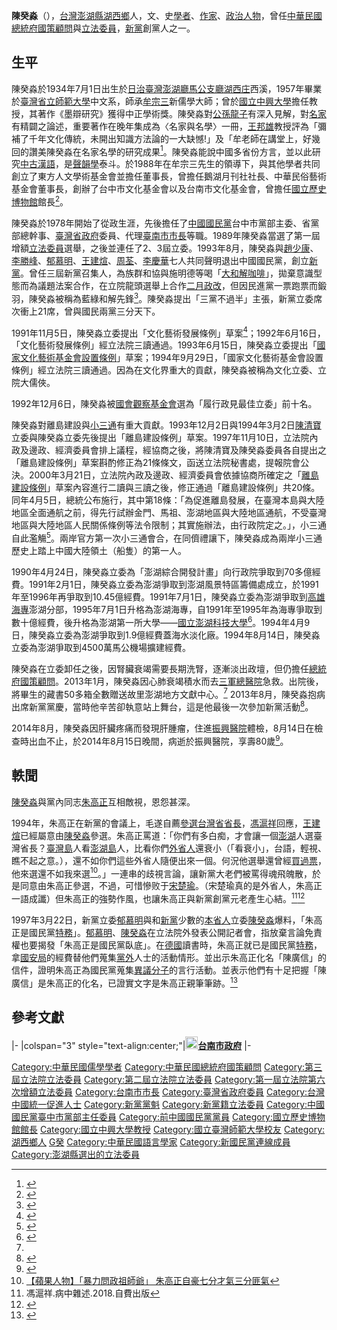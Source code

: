 {{Infobox_officeholder
| name           = 陳癸淼
| image name     = 陳癸淼.jpg
| width          = 200px
| period         =
| sex            = 男 
| office= {{Np}}第3－4、6屆[[新黨#歷任最高領導人|全國委員會召集人]]
| term_start1 = 1995年8月
| term_end1= 1997年8月
| predecessor1 = [[王建煊|王建煊]]
| successor1= [[周陽山|周陽山]]
| term_start2 = 1998年8月
| term_end2= 1998年12月
| predecessor2 = [[周陽山|周陽山]]
| successor2= [[馮定國|馮定國]]（代理）<br>[[李慶華|李慶華]]（正任）
| nationality    = {{JPN-EMP}}（1934年－1945年）<br>{{ROC}}（1945年－2014年）
| date of death  = {{death date and age|2014|8|15|1934|7|1}}
| party          = {{KMT}}（？－1993年）<br />{{Np}}（1993年－2014年）
| place of birth = {{TWN-JPN}}[[澎湖廳|澎湖廳]][[馬公支廳|馬公支廳]][[湖西庄|湖西-{庄}-]]西溪
| place of death = {{TWN}}[[臺北市|臺北市]][[北投區|北投區]][[振興醫院|振興醫院]]
| Native place   = 
| date of birth  = {{birth date|1934|7|1}}
| educate        = 
*國立臺灣師範大學國文系畢業<br><span style="color: blue;">（1957年）</span>
| past = 
*中學教師
*中興大學教授
*中國國民黨台中市黨部主委
*臺中市文化基金會創辦人與董事長
*中國國民黨省黨部總幹事
*臺灣省政府委員<br><span style="color: blue;">（1983年－1986年1月9日）</span>
* {{TAI-1978}}代理市長<br><span style="color: blue;">（1985年）</span>
*臺南市文化基金會創辦人與董事長
*[[國立歷史博物館|國立歷史博物館]]館長<br><span style="color: blue;">（1986年－1990年2月2日）</span>
*立法委員（第一屆增額）<br><span style="color: blue;">（1990年12月25日－1992年12月25日）</span>
*立法委員（第二屆）<br><span style="color: blue;">（1992年12月25日－1995年12月25日）</span>
*立法委員（第三屆）<br><span style="color: blue;">（1995年12月25日－1998年12月25日）</span>
*新黨全國競選暨發展委員會召集人<br><span style="color: blue;">（1995年－1997年）</span>
*新黨全國競選暨發展委員會召集人<br><span style="color: blue;">（1998年）</span>
*東方人文學術研究基金會董事長
*鵝湖雜誌社董事長  
*中華民俗藝術基金會董事長
*國家統一委員會委員 
*新黨召集人
*總統府國策顧問
}}
'''陳癸淼'''（{{bd|1934年|7月1日|2014年|8月15日|catIdx=Chan陳癸淼}}），[[台灣|台灣]][[澎湖縣|澎湖縣]][[湖西鄉|湖西鄉]]人，文、史[[學者|學者]]、[[作家|作家]]、[[政治人物|政治人物]]，曾任[[中華民國總統府國策顧問|中華民國總統府國策顧問]]與[[立法委員|立法委員]]，[[新黨|新黨]]創黨人之一。

==生平==
陳癸淼於1934年7月1日出生於[[日治臺灣|日治臺灣]][[澎湖廳|澎湖廳]][[馬公支廳|馬公支廳]][[湖西庄|湖西庄]]西溪，1957年畢業於[[國立臺灣師範大學|臺灣省立師範大學]]中文系，師承[[牟宗三|牟宗三]]新儒學大師；曾於[[國立中興大學|國立中興大學]]擔任教授，其著作《墨辯研究》獲得中正學術獎。陳癸淼對[[公孫龍子|公孫龍子]]有深入見解，對[[名家|名家]]有精闢之論述，重要著作在晚年集成為〈名家與名學〉一冊，[[王邦雄|王邦雄]]教授評為「彌補了千年文化傳統，未開出知識方法論的一大缺憾!」及「牟老師在講堂上，好幾回的讚美陳癸淼在名家名學的研究成果<ref>{{Cite |author=王邦雄序 |language=zh-tw|title=名家與名學　ISBN 978-957-15-1494-9 陳癸淼 |publisher=[[台灣學生書局|台灣學生書局]]}}</ref>。陳癸淼能說中國多省份方言，並以此研究[[中古漢語|中古漢語]]，是[[聲韻學|聲韻學]]泰斗。於1988年在牟宗三先生的領導下，與其他學者共同創立了東方人文學術基金會並擔任董事長，曾擔任鵝湖月刊社社長、中華民俗藝術基金會董事長，創辦了台中市文化基金會以及台南市文化基金會，曾擔任[[國立歷史博物館|國立歷史博物館]]館長<ref name="#1">{{Cite web|url=http://news.ltn.com.tw/news/politics/breakingnews/1083159|author=廖千瑩|language=zh-tw|title=陳癸淼81歲病逝 去年藏書全捐故里|publisher=[[自由時報|自由時報]]|date=2014-08-16}}</ref>。

陳癸淼於1978年開始了從政生涯，先後擔任了[[中國國民黨|中國國民黨]]台中市黨部主委、省黨部總幹事、[[臺灣省政府|臺灣省政府]]委員、代理[[臺南市市長|臺南市市長]]等職。1989年陳癸淼當選了第一屆增額[[立法委員|立法委員]]選舉，之後並連任了2、3屆立委。1993年8月，陳癸淼與[[趙少康|趙少康]]、[[李勝峰|李勝峰]]、[[郁慕明|郁慕明]]、[[王建煊|王建煊]]、[[周荃|周荃]]、[[李慶華|李慶華]]七人共同聲明退出中國國民黨，創立[[新黨|新黨]]。曾任三屆新黨召集人，為族群和協與施明德等喝「[[大和解|大和解咖啡]]」，拋棄意識型態而為議題法案合作，在立院龍頭選舉上合作[[二月政改|二月政改]]，但因民進黨一票跑票而鍛羽，陳癸淼被稱為藍綠和解先鋒<ref>{{Cite web|url=http://www.appledaily.com.tw/realtimenews/article/new/20140822/456661|author=余艾苔|language=zh-tw|title=陳癸淼公祭　柯文哲：他是藍綠和解先鋒|publisher=[[蘋果日報_(台灣)|蘋果日報]]|date=2014-08-22|}}</ref>。陳癸淼提出「三黨不過半」主張，新黨立委席次衝上21席，曾與國民兩黨三分天下。

1991年11月5日，陳癸淼立委提出「文化藝術發展條例」草案<ref>{{Cite web|url=https://books.google.com.tw/books?id=m5H-AwAAQBAJ&pg=PA136&lpg=PA136&dq=%E9%99%B3%E7%99%B8%E6%B7%BC+%E6%96%87%E5%8C%96%E8%97%9D%E8%A1%93%E7%8D%8E%E5%8A%A9%E6%A2%9D%E4%BE%8B&source=bl&ots=eMyhcFKsB7&sig=OUJr3b4lg0Vy7Q471FL-V8yQRJ8&hl=zh-TW&sa=X&ei=7SaQVNe6NM3i8AWJ3YDQBQ&ved=0CEAQ6AEwBg#v=onepage&q=%E9%99%B3%E7%99%B8%E6%B7%BC%20%E6%96%87%E5%8C%96%E8%97%9D%E8%A1%93%E7%8D%8E%E5%8A%A9%E6%A2%9D%E4%BE%8B&f=false|author=漢寶德|language=zh-tw|title=漢寶德談文化 細讀文化藝術獎助條例}}</ref>；1992年6月16日，「文化藝術發展條例」經立法院三讀通過。1993年6月15日，陳癸淼立委提出「[[s:國家文化藝術基金會設置條例|國家文化藝術基金會設置條例]]」草案；1994年9月29日，「國家文化藝術基金會設置條例」經立法院三讀通過。因為在文化界重大的貢獻，陳癸淼被稱為文化立委、立院大儒俠。

1992年12月6日，陳癸淼被[[國會觀察基金會|國會觀察基金會]]選為「履行政見最佳立委」前十名。

陳癸淼對離島建設與[[小三通|小三通]]有重大貢獻。1993年12月2日與1994年3月2日[[陳清寶|陳清寶]]立委與陳癸淼立委先後提出「離島建設條例」草案。1997年11月10日，立法院內政及邊政、經濟委員會排上議程，經協商之後，將陳清寶及陳癸淼委員各自提出之「離島建設條例」草案斟酌修正為21條條文，函送立法院秘書處，提報院會公決。2000年3月21日，立法院內政及邊政、經濟委員會依據協商所確定之「[[s:離島建設條例|離島建設條例]]」草案內容進行二讀與三讀之後，修正通過「離島建設條例」共20條。同年4月5日，總統公布施行，其中第18條：「為促進離島發展，在臺灣本島與大陸地區全面通航之前，得先行試辦金門、馬祖、澎湖地區與大陸地區通航，不受臺灣地區與大陸地區人民關係條例等法令限制；其實施辦法，由行政院定之。」，小三通自此濫觴<ref>{{Cite web|url=http://nccur.lib.nccu.edu.tw/bitstream/140.119/33807/1/92202501.pdf|author=張多馬|language=zh-tw|title=臺灣推動兩岸小三通之研究|publisher=[[NCCU|NCCU]]}}</ref>。兩岸官方第一次小三通會合，在同儕禮讓下，陳癸淼成為兩岸小三通歷史上踏上中國大陸領土（船隻）的第一人。

1990年4月24日，陳癸淼立委為「澎湖綜合開發計畫」向行政院爭取到70多億經費。1991年2月1日，陳癸淼立委為澎湖爭取到澎湖風景特區籌備處成立，於1991年至1996年再爭取到10.45億經費。1991年7月1日，陳癸淼立委為澎湖爭取到[[國立高雄海洋科技大學|高雄海專]]澎湖分部，1995年7月1日升格為澎湖海專，自1991年至1995年為海專爭取到數十億經費，後升格為澎湖第一所大學——[[國立澎湖科技大學|國立澎湖科技大學]]<ref>{{Cite web|url=http://blog.xuite.net/penghu.dialy/blog/235332021-%E6%BE%8E%E6%B9%96%E5%89%8D%E7%AB%8B%E5%A7%94%E9%99%B3%E7%99%B8%E6%B7%BC+%E7%97%85%E9%80%9D|author=鄭隆正|language=zh-tw|title=澎湖前立委陳癸淼 病逝|date=2014-08-17}}</ref>。1994年4月9日，陳癸淼立委為澎湖爭取到1.9億經費蓋海水淡化廠。1994年8月14日，陳癸淼立委為澎湖爭取到4500萬馬公機場擴建經費。

陳癸淼在立委卸任之後，因腎臟衰竭需要長期洗腎，逐漸淡出政壇，但仍擔任[[中華民國總統府國策顧問|總統府國策顧問]]。2013年1月，陳癸淼因心肺衰竭積水而去[[三軍總醫院|三軍總醫院]]急救。出院後，將畢生的藏書50多箱全數贈送故里澎湖地方文獻中心。<ref name="#1"/> 2013年8月，陳癸淼抱病出席新黨黨慶，當時他辛苦卻執意站上舞台，這是他最後一次參加新黨活動<ref>{{Cite web|url=http://www.cna.com.tw/news/aipl/201408160243-1.aspx|author=溫貴香|language=zh-tw|title=陳癸淼逝 新黨哀痛失創黨元老|publisher=[[中央通訊社|中央通訊社]]|date=2014-08-16}}</ref>。

2014年8月，陳癸淼因肝臟疼痛而發現肝腫瘤，住進[[振興醫院|振興醫院]]體檢，8月14日在{{en-link|肝臟切片|Liver biopsy}}檢查時出血不止，於2014年8月15日晚間，病逝於振興醫院，享壽80歲<ref>{{Cite web|url=http://udn.com/NEWS/NATIONAL/NAT1/8875154.shtml|author=高凌雲|language=zh-tw|title=新黨創黨元老陳癸淼病逝 享壽81歲|publisher=[[聯合晚報|聯合晚報]]|date=2014-08-16|accessdate=2014-08-16|archive-date=2014-08-19|archive-url=https://web.archive.org/web/20140819084744/http://udn.com/NEWS/NATIONAL/NAT1/8875154.shtml|dead-url=no}}</ref>。

==軼聞==
[[陳癸淼|陳癸淼]]與黨內同志[[朱高正|朱高正]]互相敵視，恩怨甚深。

1994年，朱高正在新黨的會議上，毛遂自薦[[1994年中華民國省市長暨省市議員選舉|參選台灣省省長]]，[[馮滬祥|馮滬祥]]回應，[[王建煊|王建煊]]已經屬意由[[陳癸淼|陳癸淼]]參選。朱高正罵道：「你們有多白痴，才會讓一個[[澎湖|澎湖]]人選臺灣省長？[[臺灣島|臺灣島]]人看[[澎湖島|澎湖島]]人，比看你們[[外省人|外省人]]還衰小（「看衰小」，台語，輕視、瞧不起之意。），還不如你們這些外省人隨便出來一個。何況他選舉還曾經[[買票|買過票]]，他來選還不如我來選<ref name=七分>[https://tw.appledaily.com/micromovie/20180915/L3NNISXSLWPM7EIIPERWS5SH7Y/ 【蘋果人物】「暴力問政祖師爺」 朱高正自豪七分才氣三分匪氣]</ref>。」一連串的歧視言論，讓新黨大老們被罵得魂飛魄散，於是同意由朱高正參選，不過，可惜慘败于[[宋楚瑜|宋楚瑜]]。（宋楚瑜真的是外省人，朱高正一語成讖）但朱高正的強勢作風，也讓朱高正與新黨創黨元老產生心結。<ref name=馮滬祥>馮滬祥.病中雜述.2018.自費出版</ref><ref name=不靈>{{Cite news|url=|title=朱高正政治騙術不靈了|author=|date=1997-03-10|work=《民眾日報》二版|accessdate=}}</ref>

1997年3月22日，新黨立委[[郁慕明|郁慕明]]與和[[新黨|新黨]]少數的[[本省人|本省人]]立委[[陳癸淼|陳癸淼]]爆料，「朱高正是國民黨[[特務|特務]]」。[[郁慕明|郁慕明]]、[[陳癸淼|陳癸淼]]在立法院外發表公開記者會，指放棄言論免責權也要揭發「朱高正是國民黨臥底」。在[[德國|德國]]讀書時，朱高正就已是國民黨[[特務|特務]]，拿[[中華民國國家安全局|國安局]]的經費替他們蒐集[[黨外|黨外]]人士的活動情形。並出示朱高正化名「陳廣信」的信件，證明朱高正為國民黨蒐集[[異議分子|異議分子]]的言行活動。並表示他們有十足把握「陳廣信」是朱高正的化名，已證實文字是朱高正親筆筆跡。<ref>{{Cite news|url=|title=郁慕明：朱高正是國民黨特務|author=|date=1997-03-23|work=《民眾日報》四版|accessdate=}}</ref>

==參考文獻==
{{portal box|台灣|澎湖|人物}}
{{reflist}}

{{start box}}
{{s-gov|roc}}
|-
|colspan="3" style="text-align:center;"|'''[[File:Seal_of_Tainan_City_(1978-2014).svg|20px]][[台南市政府|台南市政府]]'''
|-
{{s-before|[[蘇南成|蘇南成]]}}
{{s-title|[[台南市市長|台南市市長]]<br><small>代理<br>1985年5月30日－1985年12月20日}}
{{s-after|[[林文雄_(1942年)|林文雄]]}}
{{end box}}

{{國家統一委員會成員}}
{{臺南市市長}}
{{新黨黨魁}}

{{DEFAULTSORT:Chen陳}}
[[Category:中華民國儒學學者|Category:中華民國儒學學者]]
[[Category:中華民國總統府國策顧問|Category:中華民國總統府國策顧問]]
[[Category:第三屆立法院立法委員|Category:第三屆立法院立法委員]]
[[Category:第二屆立法院立法委員|Category:第二屆立法院立法委員]]
[[Category:第一屆立法院第六次增額立法委員|Category:第一屆立法院第六次增額立法委員]]
[[Category:台南市市長|Category:台南市市長]]
[[Category:臺灣省政府委員|Category:臺灣省政府委員]]
[[Category:台灣中國統一促進人士|Category:台灣中國統一促進人士]]
[[Category:新黨黨魁|Category:新黨黨魁]]
[[Category:新黨籍立法委員|Category:新黨籍立法委員]]
[[Category:中國國民黨臺中市黨部主任委員|Category:中國國民黨臺中市黨部主任委員]]
[[Category:前中國國民黨黨員|Category:前中國國民黨黨員]]
[[Category:國立歷史博物館館長|Category:國立歷史博物館館長]]
[[Category:國立中興大學教授|Category:國立中興大學教授]]
[[Category:國立臺灣師範大學校友|Category:國立臺灣師範大學校友]]
[[Category:湖西鄉人|Category:湖西鄉人]]
[[Category:陳姓|G癸]]
[[Category:中華民國語言學家|Category:中華民國語言學家]]
[[Category:新國民黨連線成員|Category:新國民黨連線成員]]
[[Category:澎湖縣選出的立法委員|Category:澎湖縣選出的立法委員]]